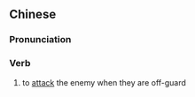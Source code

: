 {{also|掩杀}}
==Chinese==
{{zh-forms|s=掩杀}}

===Pronunciation===
{{zh-pron
|m=yǎnshā
|cat=v
}}

===Verb===
{{zh-verb}}

# {{lb|zh|archaic}} to [[attack]] the enemy when they are off-guard